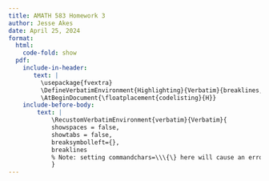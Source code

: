 ```yaml
---
title: AMATH 583 Homework 3
author: Jesse Akes
date: April 25, 2024
format: 
  html:
    code-fold: show
  pdf:
    include-in-header: 
       text: |
         \usepackage{fvextra}
         \DefineVerbatimEnvironment{Highlighting}{Verbatim}{breaklines,commandchars=\\\{\}}
         \AtBeginDocument{\floatplacement{codelisting}{H}}
    include-before-body:
        text: |
            \RecustomVerbatimEnvironment{verbatim}{Verbatim}{
            showspaces = false,
            showtabs = false,
            breaksymbolleft={},
            breaklines
            % Note: setting commandchars=\\\{\} here will cause an error 
            }
---
```


